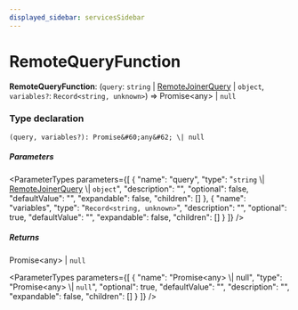 ```yaml
---
displayed_sidebar: servicesSidebar
---
```



# RemoteQueryFunction

 **RemoteQueryFunction**: (`query`: `string` \| [RemoteJoinerQuery](../interfaces/RemoteJoinerQuery.mdx) \| `object`, `variables?`: `Record<string, unknown>`) => Promise&#60;any&#62; \| `null`

### Type declaration

`(query, variables?): Promise&#60;any&#62; \| null`

##### Parameters

<ParameterTypes parameters={[
  {
    "name": "query",
    "type": "`string` \\| [RemoteJoinerQuery](../interfaces/RemoteJoinerQuery.mdx) \\| `object`",
    "description": "",
    "optional": false,
    "defaultValue": "",
    "expandable": false,
    "children": []
  },
  {
    "name": "variables",
    "type": "`Record<string, unknown>`",
    "description": "",
    "optional": true,
    "defaultValue": "",
    "expandable": false,
    "children": []
  }
]} />

##### Returns

Promise&#60;any&#62; \| `null`

<ParameterTypes parameters={[
  {
    "name": "Promise&#60;any&#62; \\| null",
    "type": "Promise&#60;any&#62; \\| `null`",
    "optional": true,
    "defaultValue": "",
    "description": "",
    "expandable": false,
    "children": []
  }
]} />
